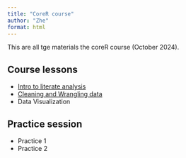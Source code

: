 ```yaml
---
title: "CoreR course"
author: "Zhe"
format: html
---
```


This are all tge materials the coreR course (October 2024). 

## Course lessons
- [Intro to literate analysis](script/quick_analysis.html)
- [Cleaning and Wrangling data](script/cleaning_and_wrangling.html)
- Data Visualization

## Practice session
- Practice 1
- Practice 2